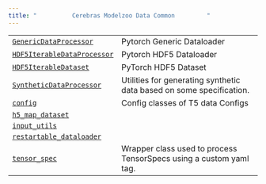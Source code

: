 ```yaml
---
title: "          Cerebras Modelzoo Data Common         "
---
```

  
|     |     |
| --- | --- |  
| [`GenericDataProcessor`](cerebras.modelzoo.data.common.GenericDataProcessor.html#module-cerebras.modelzoo.data.common.GenericDataProcessor "cerebras.modelzoo.data.common.GenericDataProcessor") | Pytorch Generic Dataloader |
| [`HDF5IterableDataProcessor`](cerebras.modelzoo.data.common.HDF5IterableDataProcessor.html#module-cerebras.modelzoo.data.common.HDF5IterableDataProcessor "cerebras.modelzoo.data.common.HDF5IterableDataProcessor") | Pytorch HDF5 Dataloader |
| [`HDF5IterableDataset`](cerebras.modelzoo.data.common.HDF5IterableDataset.html#module-cerebras.modelzoo.data.common.HDF5IterableDataset "cerebras.modelzoo.data.common.HDF5IterableDataset") | PyTorch HDF5 Dataset |
| [`SyntheticDataProcessor`](cerebras.modelzoo.data.common.SyntheticDataProcessor.html#module-cerebras.modelzoo.data.common.SyntheticDataProcessor "cerebras.modelzoo.data.common.SyntheticDataProcessor") | Utilities for generating synthetic data based on some specification. |
| [`config`](cerebras.modelzoo.data.common.config.html#module-cerebras.modelzoo.data.common.config "cerebras.modelzoo.data.common.config") | Config classes of T5 data Configs |
| [`h5_map_dataset`](cerebras.modelzoo.data.common.h5_map_dataset.html#module-cerebras.modelzoo.data.common.h5_map_dataset "cerebras.modelzoo.data.common.h5_map_dataset") |     |
| [`input_utils`](cerebras.modelzoo.data.common.input_utils.html#module-cerebras.modelzoo.data.common.input_utils "cerebras.modelzoo.data.common.input_utils") |     |
| [`restartable_dataloader`](cerebras.modelzoo.data.common.restartable_dataloader.html#module-cerebras.modelzoo.data.common.restartable_dataloader "cerebras.modelzoo.data.common.restartable_dataloader") |     |
| [`tensor_spec`](cerebras.modelzoo.data.common.tensor_spec.html#module-cerebras.modelzoo.data.common.tensor_spec "cerebras.modelzoo.data.common.tensor_spec") | Wrapper class used to process TensorSpecs using a custom yaml tag. |